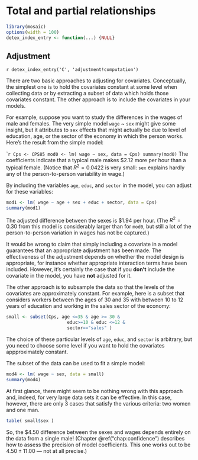 # Total and partial relationships

```r
library(mosaic)
options(width = 100)
detex_index_entry <- function(...) {NULL}
```


## Adjustment

`r detex_index_entry('C', 'adjustment!computation')` 

There are two basic approaches to adjusting for covariates.
Conceptually, the simplest one is to hold the covariates constant at
some level when collecting data or by extracting a subset of data
which holds those covariates constant.  The other approach is to
include the covariates in your models.

For example, suppose you want
to study the differences in the wages of male and females.  The very
simple model `wage` ~ `sex` might give some insight, but
it attributes to `sex` effects that might actually be due to level
of education, age, or the sector of the economy in which the person
works.  Here's the result from the simple model:

````r
Cps <- CPS85
mod0 <- lm( wage ~ sex, data = Cps)
summary(mod0)
```
The coefficients indicate that a typical male makes \$2.12 more per
hour than a typical female.  (Notice that $R^2 = 0.0422$ is very small:
`sex` explains hardly any of the person-to-person variability in wage.)

By including the variables `age`, `educ`, and `sector` in the
model, you can adjust for these variables:
```r
mod1 <- lm( wage ~ age + sex + educ + sector, data = Cps)
summary(mod1)
```
The adjusted difference between the sexes is \$1.94 per hour.  (The
$R^2=0.30$ from this model is considerably larger than for `mod0`,
but still a lot of the person-to-person variation in wages has not
be captured.)

It would be wrong to claim that simply including a covariate in a
model guarantees that an appropriate adjustment has been made.  The
effectiveness of the adjustment depends on whether the model design is
appropriate, for instance whether appropriate interaction terms have
been included.  However, it's certainly the case that if you **don't**
include the covariate in the model, you have **not** adjusted for
it.

The other approach is to subsample the data so that the levels of the
covariates are approximately constant.  For example, here is a subset
that considers workers between the ages of 30 and 35 with between 10
to 12 years of education and working in the sales sector of the
economy:
```r
small <- subset(Cps, age <=35 & age >= 30 & 
                       educ>=10 & educ <=12 & 
                       sector=="sales" )
```

The choice of these particular levels of `age`, `educ`, and
`sector` is arbitrary, but you need to choose some level if you
want to hold the covariates appproximately constant.

The subset of the data can be used to fit a simple model:
```r
mod4 <- lm( wage ~ sex, data = small)
summary(mod4)
```
At first glance, there might seem to be nothing wrong with this
approach and, indeed, for very large data sets it can be effective.
In this case, however, there are only 3 cases that satisfy the various
criteria: two women and one man.
```r
table( small$sex )
```

So, the \$4.50 difference between
the sexes and wages depends entirely on the data from a single male!
(Chapter \@ref("chap:confidence") describes how to assess the precision
of model coefficients.  This one works out to be $4.50 \pm  11.00$ ---
not at all precise.)
